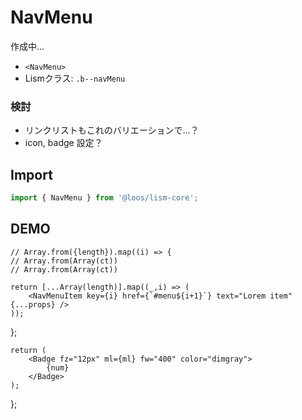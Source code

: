 
# NavMenu

作成中...

- `<NavMenu>`
- Lismクラス: `.b--navMenu`


### 検討

- リンクリストもこれのバリエーションで...？
- icon, badge 設定？


## Import

```js
import { NavMenu } from '@loos/lism-core';
```


## DEMO

	// Array.from({length}).map((i) => {
	// Array.from(Array(ct))
	// Array.from(Array(ct))

	return [...Array(length)].map((_,i) => (
		<NavMenuItem key={i} href={`#menu${i+1}`} text="Lorem item" {...props} />
	));
};

	return (
		<Badge fz="12px" ml={ml} fw="400" color="dimgray">
			{num}
		</Badge>
	);
};

<Script src='/js/acc.js' type="module"/>
<Demo>
	<Demo.Title>NavMenuの例</Demo.Title>
	<Demo.Preview resize p={20}>
		<NavMenu>
			<Items />
		</NavMenu>
	</Demo.Preview>
	<Demo.Code>
		```jsx
		<NavMenu>
			<NavMenuItem href="#menu1" text="Lorem item" />
			<NavMenuItem href="#menu2" text="Lorem item" />
			...
		</NavMenu>
		```
	</Demo.Code>
</Demo>

<Demo>
	<Demo.Title>NavMenuの例</Demo.Title>
	<Demo.Preview resize p={20}>
		<NavMenu bd="bottom" bdc="base">
			<Items bd="top" bdc="base" />
		</NavMenu>
	</Demo.Preview>
	<Demo.Code>
		```jsx
		...
		```
	</Demo.Code>
</Demo>

### before, after の指定

<Demo>
	<Demo.Title>Badge</Demo.Title>
	<Demo.Preview isShadow={false} resize p={20}>
		<NavMenu>
			<Items after={<DemoBadge />} />
		</NavMenu>
	</Demo.Preview>
	<Demo.Code>
		```jsx
		...
		```
	</Demo.Code>
</Demo>

<Demo>
	<Demo.Title>Badge</Demo.Title>
	<Demo.Preview isShadow={false} resize p={20}>
		<NavMenu>
			<NavMenuItem href="#menu" before={<Badge fz="12px" fw="700" color="dimgray" variant="outline">New</Badge>} text="Lorem item" />
			<NavMenuItem href="#menu" text="Lorem item" />
			<NavMenuItem href="#menu" text="Lorem item" />
		</NavMenu>
	</Demo.Preview>
	<Demo.Code>
		```jsx
		...
		```
	</Demo.Code>
</Demo>



<Demo>
	<Demo.Title>NavMenuの例</Demo.Title>
	<Demo.Preview isShadow={false} resize p={20}>
		<NavMenu>
			<Items after={<DemoBadge />} before={<Icon icon={FolderSimple} />} />
		</NavMenu>
	</Demo.Preview>
	<Demo.Code>
		```jsx
		...
		```
	</Demo.Code>
</Demo>


### Nest

<Demo>
	<Demo.Title>メニューのネスト</Demo.Title>
	<Demo.Preview isShadow={false} resize p={20}>
		<NavMenu>
			<Items length={2} />
			<NavMenuItem href="#has-child" text='Has Child'>
				<NavMenu nestLevel={1}>
					<Items length={2} />
					<NavMenuItem href="#has-child" text='Has Child'>
						<NavMenu nestLevel={2}>
							<Items length={2} />
						</NavMenu>
					</NavMenuItem>
				</NavMenu>
			</NavMenuItem>
		</NavMenu>
	</Demo.Preview>
	<Demo.Code>
		```jsx
		...
		```
	</Demo.Code>
</Demo>


<Demo>
	<Demo.Title>No link parent</Demo.Title>
	<Demo.Preview isShadow={false} resize p={20}>
		<NavMenu>
			<NavMenuItem text='Nolink'>
				<NavMenu nestLevel={1}><Items length={2} /></NavMenu>
			</NavMenuItem>
			<NavMenuItem text='Nolink'>
				<NavMenu nestLevel={1}>
					<Items length={2} />
					<NavMenuItem text='Nolink'>
					<NavMenu nestLevel={2}>
						<Items length={2} />
					</NavMenu>
				</NavMenuItem>
				</NavMenu>
			</NavMenuItem>
		</NavMenu>
	</Demo.Preview>
	<Demo.Code>
		```jsx
		...
		```
	</Demo.Code>
</Demo>

### アコーディオン

<Demo>
	<Demo.Title>展開メニューにリンクなし, badgeもあり</Demo.Title>
	<Demo.Preview isShadow={false} resize p={20}>
		<NavMenu>
			<Items length={2} after={<DemoBadge />} />
			<NavMenuItem text='Nolink' isAccordion >
				<NavMenu nestLevel={1}>
					<Items length={2} after={<DemoBadge />} />
					<NavMenuItem text='Nolink' isAccordion>
						<NavMenu nestLevel={2}>
							<Items length={2} after={<DemoBadge />} />
						</NavMenu>
					</NavMenuItem>
				</NavMenu>
			</NavMenuItem>
		</NavMenu>
	</Demo.Preview>
	<Demo.Code>
		```jsx
		...
		```
	</Demo.Code>
</Demo>


<Demo>
	<Demo.Title>親liがリンクのまま子ulをアコーディオン（アイコンクリックで展開）</Demo.Title>
	<Demo.Preview isShadow={false} resize p={20}>
		<NavMenu>
			<Items length={2} />
			<NavMenuItem
				href="#menu"
				text='Has Link'
				isAccordion
			>
				<NavMenu nestLevel={1}>
					<Items length={2} />
					<NavMenuItem
						href="#menu"
						text='Has Link'
						isAccordion
						after={<DemoBadge num="8" />}
						accordionHeaderProps={{ icon: "triangle" }}
					>
						<NavMenu nestLevel={2}><Items after={<DemoBadge num="4" />}/></NavMenu>
					</NavMenuItem>
				</NavMenu>
			</NavMenuItem>

			
		</NavMenu>
	</Demo.Preview>
	<Demo.Code>
		```jsx
		...
		```
	</Demo.Code>
</Demo>


### 横並び
<Demo>
	<Demo.Title>direction="horizontal"</Demo.Title>
	<Demo.Preview isShadow={false} resize p={20}>
		<NavMenu direction="horizontal">
			<Items length={4} />
		</NavMenu>
	</Demo.Preview>
	<Demo.Code>
		```jsx
		...
		```
	</Demo.Code>
</Demo>

<Demo>
	<Demo.Title>direction="horizontal"</Demo.Title>
	<Demo.Preview isShadow={false} resize p={20}>
		<NavMenu direction="horizontal">
			<NavMenuItem href="###" text='Has child' >
				<NavMenu nestLevel={1}>
					<Items length={2} />
				</NavMenu>
			</NavMenuItem>
			<NavMenuItem href="###" text='Has child' >
				<NavMenu nestLevel={1}>
					<Items length={2} />
				</NavMenu>
			</NavMenuItem>
			<NavMenuItem href="###" text='Has child' >
				<NavMenu nestLevel={1}>
					<Items length={2} />
				</NavMenu>
			</NavMenuItem>
		</NavMenu>
	</Demo.Preview>
	<Demo.Code>
		```jsx
		...
		```
	</Demo.Code>
</Demo>
<Demo>
	<Demo.Title>direction="horizontal"</Demo.Title>
	<Demo.Preview isShadow={false} resize p={20}>
		<NavMenu direction="horizontal">
			<NavMenuItem text='Nolink' >
				<NavMenu nestLevel={1}>
					<Items length={2} after={<DemoBadge />} />
				</NavMenu>
			</NavMenuItem>
			<NavMenuItem text='Nolink' >
				<NavMenu nestLevel={1}>
					<Items length={2} after={<DemoBadge />} />
				</NavMenu>
			</NavMenuItem>
			<NavMenuItem text='Nolink' >
				<NavMenu nestLevel={1}>
					<Items length={2} after={<DemoBadge />} />
				</NavMenu>
			</NavMenuItem>
		</NavMenu>
	</Demo.Preview>
	<Demo.Code>
		```jsx
		...
		```
	</Demo.Code>
</Demo>

<Demo>
	<Demo.Title>アコーディオン</Demo.Title>
	<Demo.Preview isShadow={false} resize p={20}>
		<NavMenu direction="horizontal">
			<Items length={2} after={<DemoBadge />} />
			<NavMenuItem text='Nolink' isAccordion >
				<NavMenu nestLevel={1}>
					<Items length={2} after={<DemoBadge />} />
					<NavMenuItem text='Nolink' isAccordion>
						<NavMenu nestLevel={2}>
							<Items length={2} after={<DemoBadge />} />
						</NavMenu>
					</NavMenuItem>
				</NavMenu>
			</NavMenuItem>
			<NavMenuItem href="#menu" text='Has Link' isAccordion>
				<NavMenu nestLevel={1}>
					<Items length={2} />
					<NavMenuItem
						href="#menu"
						text='Has Link'
						isAccordion
						after={<DemoBadge num="8" />}
						accordionHeaderProps={{ icon: "triangle" }}
					>
						<NavMenu nestLevel={2}><Items after={<DemoBadge num="4" />}/></NavMenu>
					</NavMenuItem>
				</NavMenu>
			</NavMenuItem>
		</NavMenu>
		<Spacer height={100} />
	</Demo.Preview>
	<Demo.Code>
		```jsx
		...
		```
	</Demo.Code>
</Demo>
